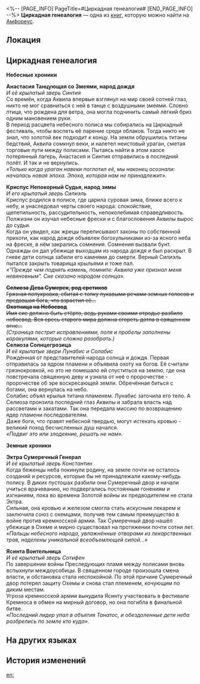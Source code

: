 <%-- [PAGE_INFO]
PageTitle=#Циркадная генеалогия#
[END_PAGE_INFO] --%>
{{Дополнить}}
{{Книга Инфобокс
|id           = 549
|Название     = 
|Изображение  = Предмет Книга Амфореус 2.png
|Мир          = Амфореус
|Томов        = 1
|Автор        = <!--нужно добавить-->
|Описание     = Родословная потомков небесного народа от золотого века до наших дней. В ней записаны деяния и заслуги предков. Большая часть документа утеряна.
|Том1         = {{tx}}
|Источник1    = {{tx|Отсутствует источник}}
|Персонажи    = 
|Фракции      = 
}}
'''Циркадная генеалогия''' — одна из [[Книги|книг]], которую можно найти на [[Амфореус]].

==Локация==
{{Отметка карты|<!--название карты-->|<!--id отметки-->}}

==Циркадная генеалогия==
'''Небесные хроники'''


'''Анастасия Танцующая со Змеями, народ дождя'''<br />
''И её крылатый зверь Синтия''<br />
Со времён, когда Аквила впервые взглянул на мир своей сотней глаз, никто не мог сравниться с ней в танце с воздушными змеями. Словно птица, что рождена для ветра, она могла подчинить самый лёгкий бриз одним мановением руки.<br />
В период расцвета небесного полиса мы собирались на Циркадный фестиваль, чтобы воспеть её парение среди облаков. Тогда никто не знал, что золотой век подходит к концу. На земли обрушились титаны бедствий, Аквила сомкнул веки, и налетел неистовый ураган, сметая торговые пути между полисами. Пытаясь найти в этом хаосе потерянный лагерь, Анастасия и Синтия отправились в последний полёт. И так и не вернулись.<br />
''«Только когда ураган навеки поглотил её, мы наконец осознали: началась новая эпоха. Эпоха, которая нам не принадлежит».''


'''Криспус Непокорный Судья, народ зимы'''<br />
''И его крылатый зверь Силиэль''<br />
Криспус родился в полисе, где царила суровая зима, ближе всего к небу, и унаследовал черты своего народа: спокойствие, щепетильность, рассудительность, непоколебимая справедливость. Полжизни он изучал небесные фрески и с благословения Аквилы вырос до судьи.<br />
Когда он увидел, как жрецы переписывают законы по собственной прихоти, как народ дождя объявлен богохульниками из-за ясного неба на фреске, в нём закрались сомнения. Сомнения вызвали бунт. Однажды он дал убежище выходцам из народа дождя и был раскрыт. В гневе дети солнца забили его камнями до смерти. Верный Силиэль пытался закрыть товарища крыльями и тоже пал.<br />
''«"Прежде чем поднять камень, помните: Аквила уже признал меня невиновным". Сие сказано народом солнца».''


'''<s>Селиоза Дева Сумерек, род еретиков</s>'''<br /><s>Грязная полукровка, сбитая с толку лукавыми речами земных голосов и предавшая бога, что взрастил её...</s><br /><s>'''Охотница на Небосвод'''</s><br /><s>Имя сие должно быть стёрто, ведь руками своими отродье разбило небосвод. Вся ересь старого мира должна сгореть дотла в священном огне...</s><br />''(Страница пестрит исправлениями, поля и пробелы заполнены каракулями, которые сложно разобрать.)''<br />
'''Селиоза Солнцегрозица'''<br />
''И её крылатые звери Лунабис и Солабис''<br />
Рождённая от представителей народа солнца и дождя. Первая отправилась за ядром пламени и объявила охоту на богов. Её считали грязнокровкой, но это не помешало ей спуститься на землю, где она повстречала священную деву и узнала от неё о пророчестве - пророчестве об эре воскресающей земли. Обречённая биться с богами, она вернулась на небо.<br />
Солабис объял крылья титана пламенем. Лунабис заточила его тело. А Селиоза пронзила последний глаз Аквилы и забрала власть над рассветами и закатами. Так она передала миссию по возвращению ядер пламени последователям.<br />
Даже боги, что правят небесной твердью, могут истекать кровью - великий поход бесчисленных душ начался.<br />
''«Подвиг это или злодеяние, решать не нам».''


'''Земные хроники'''


'''Эктра Сумеречный Генерал'''<br />
''И её крылатый зверь Константин''<br />
Когда беженцы неба покинули родину, на земле почти не осталось созданий и ресурсов, которые бы не принадлежали какому-нибудь полису. В диких пустошах разбили они Сумеречный двор и начали учиться врачеванию, но подвергались постоянным гонениям и изгнаниям, пока во времена Золотой войны их предводителем не стала Эктра.<br />
Сильная, она кровью и железом смогла стать искусным лекарем и заключила союз с охемцами, получив тем самым преимущество в войне против кремносской армии. Так Сумеречный двор нашёл убежище в Охеме и мирно существовал на протяжении почти сотни лет.<br />
''«Пальцы небесного народа, увлажнённые отварами из лекарственных трав, наделены уникальной всеобъемлющей силой...»''


'''Ясинта Воительница'''<br />
''И её крылатый зверь Сотифен''<br />
По завершении войны Преследующих пламя между полисами вновь вспыхнули междоусобицы. В священном городе произошла смена власти, и обстановка стала неспокойной. По этой причине Сумеречный двор потерял защиту Охемы и снова стал племенем, кочующим по диким местам.<br />
Угроза кремносской армии вынудила Ясинту участвовать в фестивале Кремноса в обмен на мирный договор, но она погибла в финальной битве.<br />
''«Последний лидер упал в объятия Танатос, и обездоленные дети неба разбрелись по земле кто куда».''

==На других языках==
{{На других языках
|en   = The Genealogy of Dawn and Dusk
|zhs  = 晨昏先祖书
|zht  = 晨昏先祖書
|ja   = 晨昏族譜
|ko   = 조석의 계보
|es   = Genealogía del Alba y el crepúsculo
|fr   = Généalogie de l'aube et du crépuscule
|ru   = Циркадная генеалогия
|th   = ตำรา: บรรพบุรุษทิวาราตรี
|vi   = Phả Hệ Ngày Và Đêm
|de   = Genealogie von Morgen- und Abenddämmerung
|id   = Silsilah Fajar dan Senja
|pt   = A Genealogia do Amanhecer e Anoitecer
}}

==История изменений==
{{История изменений|3.5}}

[[en:]]